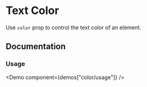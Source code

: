 
# Text Color

Use `color` prop to control the text color of an element.

<Scale themeKey="colors" values="color" />

## Documentation

### Usage

<Demo component={demos["color/usage"]} />
